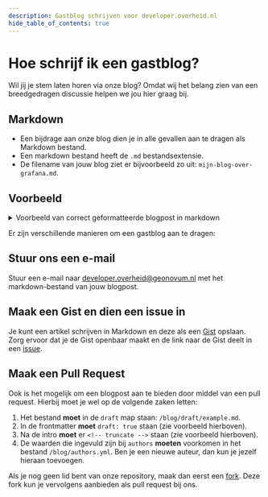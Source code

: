 ```yaml
---
description: Gastblog schrijven voor developer.overheid.nl
hide_table_of_contents: true
---
```


# Hoe schrijf ik een gastblog?

Wil jij je stem laten horen via onze blog? Omdat wij het belang zien van een
breedgedragen discussie helpen we jou hier graag bij.

## Markdown

- Een bijdrage aan onze blog dien je in alle gevallen aan te dragen als Markdown
  bestand.
- Een markdown bestand heeft de `.md` bestandsextensie.
- De filename van jouw blog ziet er bijvoorbeeld zo uit:
  `mijn-blog-over-grafana.md`.

## Voorbeeld

<details>
  <summary>Voorbeeld van correct geformatteerde blogpost in markdown</summary>

```md
---
authors: [martin-van-der-plas]
draft: true
---

# Titel

Dit is de intro met een hele pakkende tekst om op "Lees meer te klikken".

<!-- truncate -->

## Kop 2

En hier gaat het verhaal weer verder.

### Kop 2.1

Lorem ipsum.
```

</details>

Er zijn verschillende manieren om een gastblog aan te dragen:

## Stuur ons een e-mail

Stuur een e-mail naar
[developer.overheid@geonovum.nl](mailto:developer.overheid@geonovum.nl) met het
markdown-bestand van jouw blogpost.

## Maak een Gist en dien een issue in

Je kunt een artikel schrijven in Markdown en deze als een
[Gist](https://gist.github.com/) opslaan. Zorg ervoor dat je de Gist openbaar
maakt en de link naar de Gist deelt in een
[issue](https://github.com/developer-overheid-nl/don-site/issues/new).

## Maak een Pull Request

Ook is het mogelijk om een blogpost aan te bieden door middel van een pull
request. Hierbij moet je wel op de volgende zaken letten:

1. Het bestand **moet** in de `draft` map staan: `/blog/draft/example.md`.
1. In de frontmatter **moet** `draft: true` staan (zie voorbeeld hierboven).
1. Na de intro **moet** er `<!-- truncate -->` staan (zie voorbeeld hierboven).
1. De waarden die ingevuld zijn bij `authors` **moeten** voorkomen in het
   bestand `/blog/authors.yml`. Ben je een nieuwe auteur, dan kun je jezelf
   hieraan toevoegen.

Als je nog geen lid bent van onze repository, maak dan eerst een
[fork](https://github.com/developer-overheid-nl/don-site/fork). Deze fork kun je
vervolgens aanbieden als pull request bij ons.
